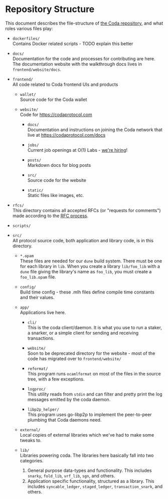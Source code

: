 
# Repository Structure

This document describes the file-structure of [the Coda repository](https://github.com/codaprotocol/coda), and what roles various
files play:

- `dockerfiles/`    
    Contains Docker related scripts - TODO explain this better

- `docs/`    
    Documentation for the code and processes for contributing are here. The documentation website with the walkthrough docs lives in `frontend/website/docs`.
 
- `frontend/`   
    All code related to Coda frontend UIs and products

    - `wallet/`   
        Source code for the Coda wallet

    - `website/`    
        Code for https://codaprotocol.com

        - `docs/`   
            Documentation and instructions on joining the Coda network that live at https://codaprotocol.com/docs 

        - `jobs/`   
            Current job openings at O(1) Labs - [we're hiring](https://codaprotocol.com/jobs.html)!
        - `posts/`    
            Markdown docs for blog posts

        - `src/`    
            Source code for the website

        - `static/`   
            Static files like images, etc.

- `rfcs/`    
    This directory contains all accepted RFCs (or "requests for comments") made according to the [RFC process](https://github.com/CodaProtocol/coda/blob/master/CONTRIBUTING.md#rfcs).

- `scripts/`

- `src/`    
    All protocol source code, both application and library code, is in this directory.
  
    - `*.opam`    
        These files are needed for our `dune` build system. There must be one for each
        library in `lib`. When you create a library `lib/foo_lib` with a `dune` file giving
        the library's name as `foo_lib`, you must create a `foo_lib.opam` file.
    
    - `config/`    
        Build time config - these .mlh files define compile time constants and their values.
    
    - `app/`    
        Applications live here.
        
        - `cli/`    
            This is the coda client/daemon. It is what you use to run a staker, a snarker, or a simple client for sending and receiving transactions.
        
        - `website/`    
            Soon to be deprecated directory for the website - most of the code has migrated over to `frontend/website/`
        
        - `reformat/`   
            This program runs `ocamlformat` on most of the files in the source tree, with a few exceptions.
        
        - `logproc/`    
            This utility reads from `stdin` and can filter and pretty print the log messages emitted by the coda daemon.
        
        - `libp2p_helper/`   
            This program uses go-libp2p to implement the peer-to-peer plumbing that Coda daemons need.

    - `external/`   
        Local copies of external libraries which we've had to make some tweaks to.
    
    - `lib/`    
        Libraries powering coda.
        The libraries here basically fall into two categories.
        1. General purpose data-types and functionality. This includes `snarky`, `fold_lib`, `vrf_lib`, `sgn`, and others.
        2. Application specific functionality, structured as a library. This includes `syncable_ledger`, `staged_ledger`, `transaction_snark`, and others.
    
